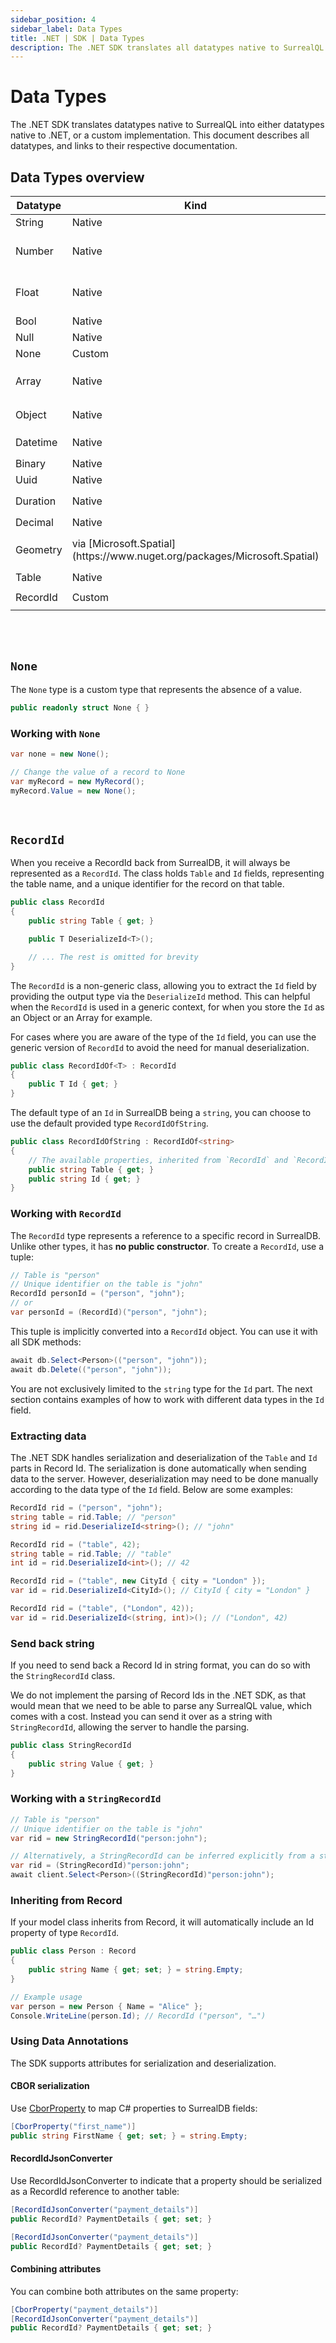```yaml
---
sidebar_position: 4
sidebar_label: Data Types
title: .NET | SDK | Data Types
description: The .NET SDK translates all datatypes native to SurrealQL into either datatypes native to .NET, or a custom implementation. This document describes all datatypes, and links to their respective documentation.
---
```


# Data Types

The .NET SDK translates datatypes native to SurrealQL into either datatypes native to .NET, or a custom implementation.
This document describes all datatypes, and links to their respective documentation.

## Data Types overview

<table>
    <thead>
        <tr>
            <th colspan="1" scope="col">Datatype</th>
            <th colspan="1" scope="col">Kind</th>
            <th colspan="2" scope="col">Documentation</th>
        </tr>
    </thead>
    <tbody>
        <tr>
            <td colspan="1" scope="row">String</td>
            <td colspan="1" scope="row">Native</td>
            <td colspan="2" scope="row">
                <a href="https://learn.microsoft.com/en-us/dotnet/api/system.string">
                    <code>String</code>
                </a>
            </td>
        </tr>
        <tr>
            <td colspan="1" scope="row">Number</td>
            <td colspan="1" scope="row">Native</td>
            <td colspan="2" scope="row">
                <span>Any number type, e.g. </span>
                <a href="https://learn.microsoft.com/en-us/dotnet/api/system.int32">
                    <code>Int32</code>
                </a>
                <span>,</span>
                <a href="https://learn.microsoft.com/fr-fr/dotnet/api/system.single">
                    <code>Single</code>
                </a>
            </td>
        </tr>
        <tr>
            <td colspan="1" scope="row">Float</td>
            <td colspan="1" scope="row">Native</td>
            <td colspan="2" scope="row">
                <span>Any number type, e.g. </span>
                <a href="https://learn.microsoft.com/en-us/dotnet/api/system.int32">
                    <code>Int32</code>
                </a>
                <span>,</span>
                <a href="https://learn.microsoft.com/fr-fr/dotnet/api/system.single">
                    <code>Single</code>
                </a>
            </td>
        </tr>
        <tr>
            <td colspan="1" scope="row">Bool</td>
            <td colspan="1" scope="row">Native</td>
            <td colspan="2" scope="row">
                <a href="https://learn.microsoft.com/en-us/dotnet/api/system.boolean">
                    <code>Boolean</code>
                </a>
            </td>
        </tr>
        <tr>
            <td colspan="1" scope="row">Null</td>
            <td colspan="1" scope="row">Native</td>
            <td colspan="2" scope="row">
                <a href="https://learn.microsoft.com/en-us/dotnet/csharp/language-reference/keywords/null">
                    <code>null</code>
                </a>
            </td>
        </tr>
        <tr>
            <td colspan="1" scope="row">None</td>
            <td colspan="1" scope="row">Custom</td>
            <td colspan="2" scope="row">
                <code>[None](#none)</code>
            </td>
        </tr>
        <tr>
            <td colspan="1" scope="row">Array</td>
            <td colspan="1" scope="row">Native</td>
            <td colspan="2" scope="row">
                Any <code>IEnumerable</code> representation
            </td>
        </tr>
        <tr>
            <td colspan="1" scope="row">Object</td>
            <td colspan="1" scope="row">Native</td>
            <td colspan="2" scope="row">
                Any <code>Object</code> representation
            </td>
        </tr>
        <tr>
            <td colspan="1" scope="row">Datetime</td>
            <td colspan="1" scope="row">Native</td>
            <td colspan="2" scope="row">
                <a href="https://learn.microsoft.com/fr-fr/dotnet/api/system.datetime">
                    <code>DateTime</code>
                </a>
                <span>or</span>
                <a href="https://learn.microsoft.com/fr-fr/dotnet/api/system.dateonly">
                    <code>DateOnly</code>
                </a>
            </td>
        </tr>
        <tr>
            <td colspan="1" scope="row">Binary</td>
            <td colspan="1" scope="row">Native</td>
            <td colspan="2" scope="row">
                <code>byte[]</code>
            </td>
        </tr>
        <tr>
            <td colspan="1" scope="row">Uuid</td>
            <td colspan="1" scope="row">Native</td>
            <td colspan="2" scope="row">
                <a href="https://learn.microsoft.com/fr-fr/dotnet/api/system.guid">
                    <code>Guid</code>
                </a>
            </td>
        </tr>
        <tr>
            <td colspan="1" scope="row">Duration</td>
            <td colspan="1" scope="row">Native</td>
            <td colspan="2" scope="row">
                <a href="https://learn.microsoft.com/fr-fr/dotnet/api/system.timespan">
                    <code>TimeSpan</code>
                </a>
                <span>or</span>
                <a href="https://learn.microsoft.com/fr-fr/dotnet/api/system.timeonly">
                    <code>TimeOnly</code>
                </a>
            </td>
        </tr>
        <tr>
            <td colspan="1" scope="row">Decimal</td>
            <td colspan="1" scope="row">Native</td>
            <td colspan="2" scope="row">
                <a href="https://learn.microsoft.com/fr-fr/dotnet/api/system.decimal">
                    <code>Decimal</code>
                </a>
            </td>
        </tr>
        <tr>
            <td colspan="1" scope="row">Geometry</td>
            <td colspan="1" scope="row">via [Microsoft.Spatial](https://www.nuget.org/packages/Microsoft.Spatial)</td>
            <td colspan="2" scope="row">
                <code>Geometry</code> or <code>Geography</code> representations
            </td>
        </tr>
        <tr>
            <td colspan="1" scope="row">Table</td>
            <td colspan="1" scope="row">Native</td>
            <td colspan="2" scope="row">
                <a href="https://learn.microsoft.com/en-us/dotnet/api/system.string">
                    <code>String</code>
                </a>
            </td>
        </tr>
        <tr>
            <td colspan="1" scope="row">RecordId</td>
            <td colspan="1" scope="row">Custom</td>
            <td colspan="2" scope="row">
                <code>[RecordId](#recordid)</code>
            </td>
        </tr>
    </tbody>
</table>

<br /><br />

## `None`

The `None` type is a custom type that represents the absence of a value.

```csharp title="Signature"
public readonly struct None { }
```

### Working with `None`

```csharp title="Constructing"
var none = new None();

// Change the value of a record to None
var myRecord = new MyRecord();
myRecord.Value = new None();
```

<br />

##  `RecordId`

When you receive a RecordId back from SurrealDB, it will always be represented as a `RecordId`.
The class holds `Table` and `Id` fields, representing the table name, and a unique identifier for the record on that table.

```csharp title="Signature"
public class RecordId
{
    public string Table { get; }

    public T DeserializeId<T>();

    // ... The rest is omitted for brevity
}
```

The `RecordId` is a non-generic class, allowing you to extract the `Id` field by providing the output type via the `DeserializeId` method.
This can helpful when the `RecordId` is used in a generic context, for when you store the `Id` as an Object or an Array for example.

For cases where you are aware of the type of the `Id` field, you can use the generic version of `RecordId` to avoid the need for manual deserialization.

```csharp title="Signature with generics"
public class RecordIdOf<T> : RecordId
{
    public T Id { get; }
}
```

The default type of an `Id` in SurrealDB being a `string`, you can choose to use the default provided type `RecordIdOfString`.

```csharp title="Default RecordId"
public class RecordIdOfString : RecordIdOf<string>
{
    // The available properties, inherited from `RecordId` and `RecordIdOf<string>`
    public string Table { get; }
    public string Id { get; }
}
```

### Working with `RecordId`

The `RecordId` type represents a reference to a specific record in SurrealDB.
Unlike other types, it has **no public constructor**. To create a `RecordId`, use a tuple:

```csharp title="Constructing"
// Table is "person"
// Unique identifier on the table is "john"
RecordId personId = ("person", "john");
// or
var personId = (RecordId)("person", "john");
```

This tuple is implicitly converted into a `RecordId` object.
You can use it with all SDK methods:

```csharp title="Using RecordId"
await db.Select<Person>(("person", "john"));
await db.Delete(("person", "john"));
```

You are not exclusively limited to the `string` type for the `Id` part.
The next section contains examples of how to work with different data types in the `Id` field.

### Extracting data

The .NET SDK handles serialization and deserialization of the `Table` and `Id` parts in Record Id.
The serialization is done automatically when sending data to the server.
However, deserialization may need to be done manually according to the data type of the `Id` field.
Below are some examples:

```csharp title="Simple record id"
RecordId rid = ("person", "john");
string table = rid.Table; // "person"
string id = rid.DeserializeId<string>(); // "john"
```

```csharp title="Record id with simple data type (other than string)"
RecordId rid = ("table", 42);
string table = rid.Table; // "table"
int id = rid.DeserializeId<int>(); // 42
```

```csharp title="Record id with complex data types"
RecordId rid = ("table", new CityId { city = "London" });
var id = rid.DeserializeId<CityId>(); // CityId { city = "London" }

RecordId rid = ("table", ("London", 42));
var id = rid.DeserializeId<(string, int)>(); // ("London", 42)
```

### Send back string

If you need to send back a Record Id in string format, you can do so with the `StringRecordId` class.

We do not implement the parsing of Record Ids in the .NET SDK, as that would mean that we need to be able to parse any SurrealQL value, which comes with a cost.
Instead you can send it over as a string with `StringRecordId`, allowing the server to handle the parsing.

```csharp title="Signature"
public class StringRecordId
{
    public string Value { get; }
}
```

### Working with a `StringRecordId`

```csharp title="Constructing"
// Table is "person"
// Unique identifier on the table is "john"
var rid = new StringRecordId("person:john");

// Alternatively, a StringRecordId can be inferred explicitly from a string
var rid = (StringRecordId)"person:john";
await client.Select<Person>((StringRecordId)"person:john");
```

### Inheriting from Record

If your model class inherits from Record, it will automatically include an Id property of type `RecordId`.

```csharp title="Inheriting from Record"
public class Person : Record
{
    public string Name { get; set; } = string.Empty;
}

// Example usage
var person = new Person { Name = "Alice" };
Console.WriteLine(person.Id); // RecordId ("person", "…")
```

### Using Data Annotations

The SDK supports attributes for serialization and deserialization.

#### CBOR serialization

Use [CborProperty](https://github.com/dahomey-technologies/Dahomey.Cbor) to map C# properties to SurrealDB fields:

```csharp title="Using CborProperty"
[CborProperty("first_name")]
public string FirstName { get; set; } = string.Empty;
```

#### RecordIdJsonConverter

Use RecordIdJsonConverter to indicate that a property should be serialized as a RecordId reference to another table:

```csharp title="Using RecordIdJsonConverter"
[RecordIdJsonConverter("payment_details")]
public RecordId? PaymentDetails { get; set; }

[RecordIdJsonConverter("payment_details")]
public RecordId? PaymentDetails { get; set; }
```

#### Combining attributes
You can combine both attributes on the same property:

```csharp title="Combining attributes"
[CborProperty("payment_details")]
[RecordIdJsonConverter("payment_details")]
public RecordId? PaymentDetails { get; set; }
```
